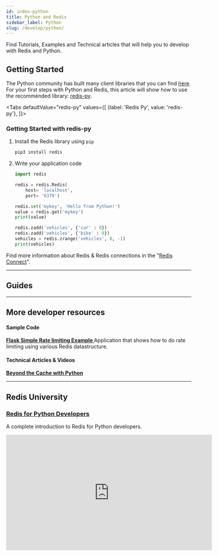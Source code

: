 ```yaml
---
id: index-python
title: Python and Redis
sidebar_label: Python
slug: /develop/python/
---
```



Find Tutorials, Examples and Technical articles that will help you to develop with Redis and Python.

## Getting Started

The Python community has built many client libraries that you can find [here](https://redis.io/clients#python).
For your first steps with Python and Redis, this article will show how to use the recommended library: [redis-py](https://github.com/andymccurdy/redis-py).



<Tabs
  defaultValue="redis-py"
  values={[
    {label: 'Redis Py', value: 'redis-py'},
  ]}>
  <TabItem value="redis-py">

### Getting Started with redis-py

1. Install the Redis library using `pip`

    ```bash
    pip3 install redis
    ```


3. Write your application code

    ```python
    import redis

    redis = redis.Redis(
        host= 'localhost',
        port= '6379')

    redis.set('mykey', 'Hello from Python!')
    value = redis.get('mykey') 
    print(value)

    redis.zadd('vehicles', {'car' : 0})
    redis.zadd('vehicles', {'bike' : 0})
    vehicles = redis.zrange('vehicles', 0, -1)
    print(vehicles)
    ```

Find more information about Redis & Redis connections in the "[Redis Connect](https://github.com/redis-developer/redis-connect/tree/master/python/redispy)".

  </TabItem>
</Tabs>
  
---

## Guides

<RedisCard 
    title="How to Use SSL/TLS With Redis Enterprise" 
    page="/guide/security/how-to-use-ssl-tls-with-redis-enterprise/"
    />

---

## More developer resources

<div class="row">

<div class="col">

#### Sample Code

**[Flask Simple Rate limiting Example   ](https://github.com/redis-developer/basic-caching-demo-nodejs)**
Application that shows how to do rate limiting using various Redis datastructure.



</div>

<div class="col">

#### Technical Articles & Videos

**[Beyond the Cache with Python](https://redislabs.com/blog/beyond-the-cache-with-python/)**


</div>
</div>

  ---

## Redis University

### [Redis for Python Developers](https://university.redislabs.com/courses/ru102py/)

A complete introduction to Redis for Python developers.


<div class="text--center">
<iframe width="560" height="315" src="https://www.youtube.com/embed/BxRJRNt7Qwc" frameborder="0" allow="accelerometer; autoplay; clipboard-write; encrypted-media; gyroscope; picture-in-picture" allowfullscreen></iframe>
</div>

